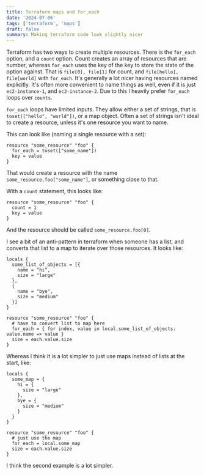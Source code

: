 ```yaml
---
title: Terraform maps and for_each
date: '2024-07-06'
tags: ['terraform', 'maps']
draft: false
summary: Making terraform code look slightly nicer
---
```


Terraform has two ways to create multiple resources. There is the `for_each` option, and a `count` option. Count creates an array of resources that are number, whereas `for_each` uses the key of the key to store the state of the option against. That is `file[0], file[1]` for count, and `file[hello], file[world]` with `for_each`. It's generally a lot nicer having resources named explicitly. It's often more convenient to name things as well, even if it is just `ec2-instance-1`, and `ec2-instance-2`. Due to this I heavily prefer `for_each` loops over `counts`.

`for_each` loops have limited inputs. They allow either a set of strings, that is `toset(["hello", "world"])`, or a map object. Often a set of strings isn't ideal to create a resource, unless it's one resource you want to name.

This can look like (naming a single resource with a set):

```hcl
resource "some_resource" "foo" {
  for_each = toset(["some_name"])
  key = value
}
```

That would create a resource with the name `some_resource.foo["some_name"]`, or something close to that.

With a `count` statement, this looks like:

```hcl
resource "some_resource" "foo" {
  count = 1
  key = value
}
```

And the resource should be called `some_resource.foo[0]`.

I see a bit of an anti-pattern in terraform when someone has a list, and converts that list to a map to iterate over those resources. It looks like:

```hcl
locals {
  some_list_of_objects = [{
    name = "hi",
    size = "large"
  },
  {
    name = "bye",
    size = "medium"
  }]
}

resource "some_resource" "foo" {
  # have to convert list to map here
  for_each = { for index, value in local.some_list_of_objects: value.name => value }
  size = each.value.size
}
```

Whereas I think it is a lot simpler to just use maps instead of lists at the start, like:

```hcl
locals {
  some_map = {
    hi = {
      size = "large"
    },
    bye = {
      size = "medium"
    }
  }
}

resource "some_resource" "foo" {
  # just use the map
  for_each = local.some_map
  size = each.value.size
}
```

I think the second example is a lot simpler.
